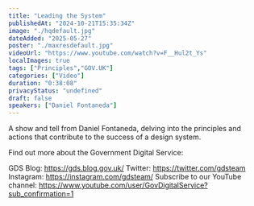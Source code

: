 ```yaml
---
title: "Leading the System"
publishedAt: "2024-10-21T15:35:34Z"
image: "./hqdefault.jpg"
dateAdded: "2025-05-27"
poster: "./maxresdefault.jpg"
videoUrl: "https://www.youtube.com/watch?v=F__Hul2t_Ys"
localImages: true
tags: ["Principles","GOV.UK"]
categories: ["Video"]
duration: "0:38:08"
privacyStatus: "undefined"
draft: false
speakers: ["Daniel Fontaneda"]
---
```

A show and tell from Daniel Fontaneda, delving into the principles and actions that contribute to the success of a design system.

Find out more about the Government Digital Service:

GDS Blog: https://gds.blog.gov.uk/
Twitter: https://twitter.com/gdsteam 
Instagram: https://instagram.com/gdsteam/ 
Subscribe to our YouTube channel: 
https://www.youtube.com/user/GovDigitalService?sub_confirmation=1
